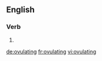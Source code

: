 ==English==

===Verb===
{{head|en}}

# {{present participle of|ovulate}}

[[de:ovulating]]
[[fr:ovulating]]
[[vi:ovulating]]